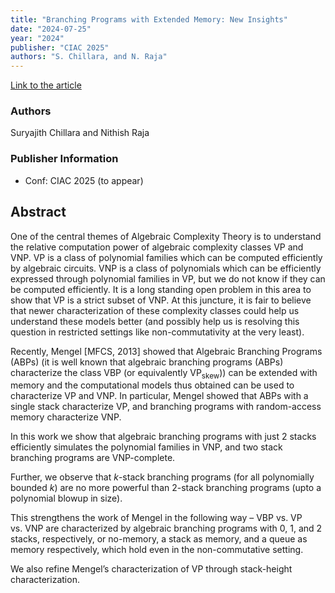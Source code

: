 ```yaml
---
title: "Branching Programs with Extended Memory: New Insights"
date: "2024-07-25"
year: "2024"
publisher: "CIAC 2025"
authors: "S. Chillara, and N. Raja"
---
```


[Link to the article](/storage/papers/sbp-vnp.pdf)

### Authors
Suryajith Chillara and Nithish Raja

### Publisher Information
- Conf: CIAC 2025 (to appear)

## Abstract

One of the central themes of Algebraic Complexity Theory is to understand the relative computation power of algebraic complexity classes $\mathsf{VP}$ and $\mathsf{VNP}$. $\mathsf{VP}$ is a class of polynomial families which can be computed efficiently by algebraic circuits. $\mathsf{VNP}$ is a class of polynomials which can be efficiently expressed through polynomial families in $\mathsf{VP}$, but we do not know if they can be computed efficiently. It is a long standing open problem in this area to show that $\mathsf{VP}$ is a strict subset of $\mathsf{VNP}$. At this juncture, it is fair to believe that newer characterization of these complexity classes could help us understand these models better (and possibly help us is resolving this question in restricted settings like non-commutativity at the very least).

Recently, Mengel [MFCS, 2013] showed that Algebraic Branching Programs (ABPs) (it is well known that algebraic branching programs (ABPs) characterize the class $\mathsf{VBP}$ (or equivalently $\mathsf{VP}_{\mathrm{skew}}$)) can be extended with memory and the computational models thus obtained can be used to characterize $\mathsf{VP}$ and $\mathsf{VNP}$. In particular, Mengel showed that ABPs with a single stack characterize $\mathsf{VP}$, and branching programs with random-access memory characterize $\mathsf{VNP}$. 

 In this work we show that algebraic branching programs with just $2$ stacks efficiently simulates the polynomial families in $\mathsf{VNP}$, and two stack branching programs are $\mathsf{VNP}$-complete.

Further, we observe that $k$-stack branching programs (for all polynomially bounded $k$) are no more powerful than $2$-stack branching programs (upto a polynomial blowup in size).

This strengthens the work of Mengel in the following way -- $\mathsf{VBP}$ vs. $\mathsf{VP}$ vs. $\mathsf{VNP}$  are characterized by algebraic branching programs with $0$, $1$, and $2$ stacks, respectively, or no-memory, a stack as memory, and a queue as memory respectively, which hold even in the non-commutative setting.

We also refine Mengel's characterization of $\mathsf{VP}$ through stack-height characterization.
